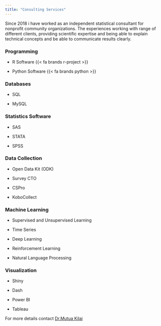 ```yaml
---
title: "Consulting Services"
---
```


Since 2018 i have worked as an independent statistical consultant for nonprofit community organizations. The experiences working with range of different clients, providing scientific expertise and being able to explain technical concepts and be able to communicate results clearly.


::: {.grid .course-details .course-details-smaller}
::: g-col-4
### Programming

- R Software {{< fa brands r-project >}}

- Python Software {{< fa brands python >}}

:::

::: g-col-4
### Databases

- SQL

- MySQL
:::

::: g-col-4

### Statistics Software

- SAS

- STATA

- SPSS

:::
:::


::: {.grid .course-details .course-details-smaller}
::: g-col-4
### Data Collection

- Open Data Kit (ODK)

- Survey CTO

- CSPro

- KoboCollect

:::

::: g-col-4
### Machine Learning

- Supervised and Unsupervised Learning

- Time Series

- Deep Learning

- Reinforcement Learning

- Natural Language Processing
:::

::: g-col-4

### Visualization

- Shiny

- Dash

- Power BI

- Tableau

:::
:::


For more details contact [Dr.Mutua Kilai](https://twitter.com/SamKMutua)
